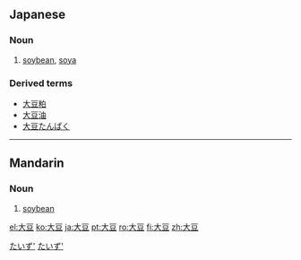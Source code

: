 ==Japanese==
{{ja-kanjitab|大|豆}}
===Noun===
{{ja-noun|k|hira=だいず|rom=daizu|hidx=たいず'}}

# [[soybean]], [[soya]]

[[Category:ja:Grains|たいず']]
[[Category:ja:Foods|たいず']]

===Derived terms===
*[[大豆粕]]
*[[大豆油]]
*[[大豆たんぱく]]

----

==Mandarin==
{{zh-hanzi|[[大]][[豆]]}}

===Noun===
{{cmn-noun|ts|pin=dàdòu|pint=da4dou4|rs=大00}}

# [[soybean]]

[[el:大豆]]
[[ko:大豆]]
[[ja:大豆]]
[[pt:大豆]]
[[ro:大豆]]
[[fi:大豆]]
[[zh:大豆]]